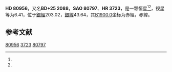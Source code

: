 {{Starbox begin
| name = HD 80956
}}
{{Starbox observe
| epoch = [[J2000.0|J2000.0]]
| constell = {{星座名待查}}<ref name=SIMBAD>{{cite web
 | url=http://simbad.u-strasbg.fr/simbad/sim-id?Ident=HR+3723
 | title=High proper-motion Star
 | publisher=Centre de Données astronomiques de Strasbourg
 | work=SIMBAD
 | accessdate=2012-07-13
 | archive-date=2016-03-17
 | archive-url=https://web.archive.org/web/20160317143752/http://simbad.u-strasbg.fr/simbad/sim-id?Ident=HR+3723
 | dead-url=no
 }}</ref><ref name=DATA>{{cite web
 | url=http://vizier.u-strasbg.fr/viz-bin/VizieR-5?-out.add=.&-source=5050&-corr=PK=HR&-out.max=9999&HR=3723
 | title=VizieR Detailed Page
 | accessdate=2012-07-13
 | archive-date=2016-03-05
 | archive-url=https://web.archive.org/web/20160305084944/http://vizier.u-strasbg.fr/viz-bin/VizieR-5?-out.add=.&-source=5050&-corr=PK=HR&-out.max=9999&HR=3723
 | dead-url=no
 }}</ref>
| 星官 = 
| ra = {{RA|9|23|31.8}}<ref name=SIMBAD /><ref name=DATA />
| dec = {{DEC|+25|10|59}}<ref name=SIMBAD /><ref name=DATA />
| appmag_v = 6.41<ref name=SIMBAD /><ref name=DATA />
}}
{{Starbox character
| class = G5IV<ref name=SIMBAD /><ref name=DATA />
| b-v = 0.82<ref name=SIMBAD /><ref name=DATA />
| u-b = 0.52
:<ref name=SIMBAD /><ref name=DATA />
| r-i = <ref name=SIMBAD /><ref name=DATA />
| variable = 
}}
{{Starbox astrometry
| radial_v = 0.52
| prop_mo_ra = -1
| parallax = 
| p_error = 
}}
{{Starbox catalog
| names =BD+25 2088，[[SAO星表|SAO]] 80797，[[HD星表|HD]] 80956，[[HR星表|HR]] 3723}}
{{Starbox reference |Simbad=HR+3723}}
{{Starbox end}}

'''HD 80956'''，又名'''BD+25 2088'''，'''SAO 80797'''、'''HR 3723'''，是一颗恒星<ref name=SIMBAD /><ref name=DATA />，视星等为6.41，位于[[銀道座標系|銀經]]203.02，[[銀道座標系|銀緯]]43.64，其[[B1900.0|B1900.0]]坐标为赤經{{RA|9|17|44.6}}，赤緯{{DEC|+25|43.64|37}}。

== 参考文献 ==
{{reflist}}

{{star-stub}}

[[Category:HD和HDE天體|80956]]
[[Category:HR天體|3723]]
[[Category:SAO天體|80797]]